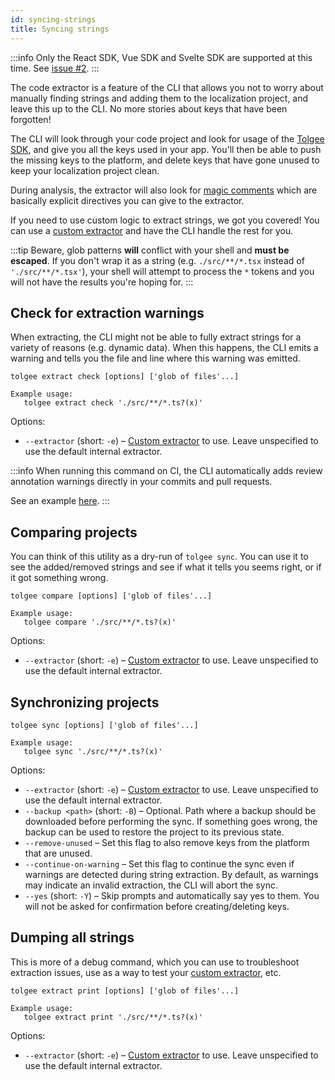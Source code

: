 ```yaml
---
id: syncing-strings
title: Syncing strings
---
```


:::info
Only the React SDK, Vue SDK and Svelte SDK are supported at this time. See [issue #2](https://github.com/tolgee/tolgee-cli/issues/2).
:::

The code extractor is a feature of the CLI that allows you not to worry about manually finding strings and adding them
to the localization project, and leave this up to the CLI. No more stories about keys that have been forgotten!

The CLI will look through your code project and look for usage of the [Tolgee SDK](/js-sdk), and give you all the keys
used in your app. You'll then be able to push the missing keys to the platform, and delete keys that have gone unused
to keep your localization project clean.

During analysis, the extractor will also look for [magic comments](/tolgee-cli/extraction/magic-comments) which are
basically explicit directives you can give to the extractor.

If you need to use custom logic to extract strings, we got you covered! You can use a [custom extractor](/tolgee-cli/extraction/custom-extractor)
and have the CLI handle the rest for you.

:::tip
Beware, glob patterns **will** conflict with your shell and **must be escaped**. If you don't wrap it as a string
(e.g. `./src/**/*.tsx` instead of `'./src/**/*.tsx'`), your shell will attempt to process the `*` tokens and you will
not have the results you're hoping for.
:::

## Check for extraction warnings

When extracting, the CLI might not be able to fully extract strings for a variety of reasons (e.g. dynamic data). When
this happens, the CLI emits a warning and tells you the file and line where this warning was emitted.

```
tolgee extract check [options] ['glob of files'...]

Example usage:
   tolgee extract check './src/**/*.ts?(x)'
```

Options:

- `--extractor` (short: `-e`) – [Custom extractor](/tolgee-cli/extraction/custom-extractor) to use. Leave unspecified
  to use the default internal extractor.

:::info
When running this command on CI, the CLI automatically adds review annotation warnings directly in your commits and pull requests.

See an example [here](https://github.com/tolgee/tolgee-platform/commit/ddfff41#diff-84dc9ca52993f2d66eda975f622361460f83d659ce6ddf1a0c086e6ca8c328ccR46).
:::

## Comparing projects

You can think of this utility as a dry-run of `tolgee sync`. You can use it to see the added/removed strings and
see if what it tells you seems right, or if it got something wrong.

```
tolgee compare [options] ['glob of files'...]

Example usage:
   tolgee compare './src/**/*.ts?(x)'
```

Options:

- `--extractor` (short: `-e`) – [Custom extractor](/tolgee-cli/extraction/custom-extractor) to use. Leave unspecified
  to use the default internal extractor.

## Synchronizing projects

```
tolgee sync [options] ['glob of files'...]

Example usage:
   tolgee sync './src/**/*.ts?(x)'
```

Options:

- `--extractor` (short: `-e`) – [Custom extractor](/tolgee-cli/extraction/custom-extractor) to use. Leave unspecified
  to use the default internal extractor.
- `--backup <path>` (short: `-B`) – Optional. Path where a backup should be downloaded before performing the sync.
  If something goes wrong, the backup can be used to restore the project to its previous state.
- `--remove-unused` – Set this flag to also remove keys from the platform that are unused.
- `--continue-on-warning` – Set this flag to continue the sync even if warnings are detected during string extraction.
  By default, as warnings may indicate an invalid extraction, the CLI will abort the sync.
- `--yes` (short: `-Y`) – Skip prompts and automatically say yes to them. You will not be asked for confirmation before
  creating/deleting keys.

## Dumping all strings

This is more of a debug command, which you can use to troubleshoot extraction issues, use as a way to test your
[custom extractor](/tolgee-cli/extraction/custom-extractor), etc.

```
tolgee extract print [options] ['glob of files'...]

Example usage:
   tolgee extract print './src/**/*.ts?(x)'
```

Options:

- `--extractor` (short: `-e`) – [Custom extractor](/tolgee-cli/extraction/custom-extractor) to use. Leave unspecified
  to use the default internal extractor.
